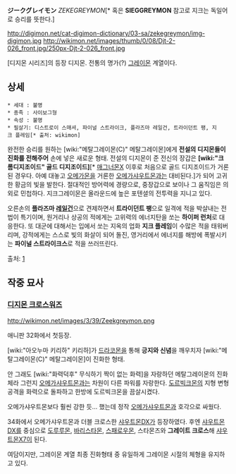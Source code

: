 '''ジークグレイモン''' ''ZEKEGREYMON''[* 혹은 '''SIEGGREYMON''' 참고로 지크는 독일어로 승리를 뜻한다.]

http://digimon.net/cat-digimon-dictionary/03-sa/zekegreymon/img-digimon.jpg http://wikimon.net/images/thumb/0/08/Djt-2-026_front.jpg/250px-Djt-2-026_front.jpg

[디지몬 시리즈]의 등장 디지몬. 전통의 명가(?) [[그레이몬]] 계열이다.

== 상세 ==
 * 세대 : 불명
 * 종족 : 사이보그형
 * 속성 : 불명
 * 필살기: 디스트로이 스매셔, 파이널 스트라이크, 플라즈마 레일건, 트라이던트 팽, 지크 플레임[* 출처: wikimon]

완전한 승리를 원하는 [wiki:"메탈그레이몬(C)" 메탈그레이몬]에게 '''전설의 디지몬들이 진화를 전해주어''' 손에 넣은 새로운 형태. 전설의 디지몬이 준 전신의 장갑은 '''[wiki:"크롬디지조이드" 골드 디지조이드]'''[* [[매그너몬]]X 이후로 처음으로 골드 디지조이드가 거론된 경우다. 아예 대놓고 [[오메가몬]]을 거론한 [[오메가샤우트몬]]과는 대비된다.]가 되어 고귀한 황금의 빛을 발한다. 절대적인 방어력에 경량으로, 중장갑으로 보이나 그 움직임은 의외로 민첩하다.
지크그레이몬은 올라운드에 높은 포텐셜의 전투력을 지니고 있다.

오른손의 '''플라즈마 [[레일건]]'''으로 견제하면서 '''트라이던트 팽'''으로 일격에 적을 박살내는 전법이 특기이며, 원거리나 상공의 적에게는 고위력의 에너지탄을 쏘는 '''하이퍼 런처'''로 대응한다. 또 대군에 대해서는 입에서 쏘는 지옥의 업화 '''지크 플레임'''이 수많은 적을 태워버리며, 강적에게는 스스로 빛의 화살이 되어 돌진, 영거리에서 에너지를 해방에 폭발시키는 '''파이널 스트라이크스'''로 적을 쓰러뜨린다.

출처: [http://psyduck1130.blog.me/60128360258]

== 작중 묘사 ==
=== [[디지몬 크로스워즈]] ===
http://wikimon.net/images/3/39/Zeekgreymon.png

애니판 32화에서 첫등장.

[wiki:"아오누마 키리하" 키리하]가 [[드라코몬]]을 통해 '''긍지와 신념'''을 깨우치자 [wiki:"메탈그레이몬(C)" 메탈그레이몬]이 진화한 형태.

안 그래도 [wiki:"화력덕후" 무식하기 짝이 없는 화력]을 자랑하던 메탈그레이몬의 진화체라 그런지 [[오메가샤우트몬]]과는 차원이 다른 파워를 자랑한다. [[도르빅크몬]]의 지형 변형 공격을 화력으로 돌파하고 한방에 도르빅크몬을 끔살시켰다.

오메가샤우트몬보다 훨씬 강한 듯... 했는데 정작 [[오메가샤우트몬]]과 호각으로 싸웠다.

34화에서 오메가샤우트몬과 더블 크로스한 [[샤우트몬DX]]가 등장하였다. 후엔 [[샤우트몬DX]]를 중심으로 [[도루루몬]], [[바리스타몬]], [[스패로우몬]], 스타몬즈와 '''그레이트 크로스'''해 [[샤우트몬X7]]이 된다.

여담이지만, 그레이몬 계열 최종 진화형태 중 유일하게 그레이몬 시절의 체형을 유지하고 있다.
